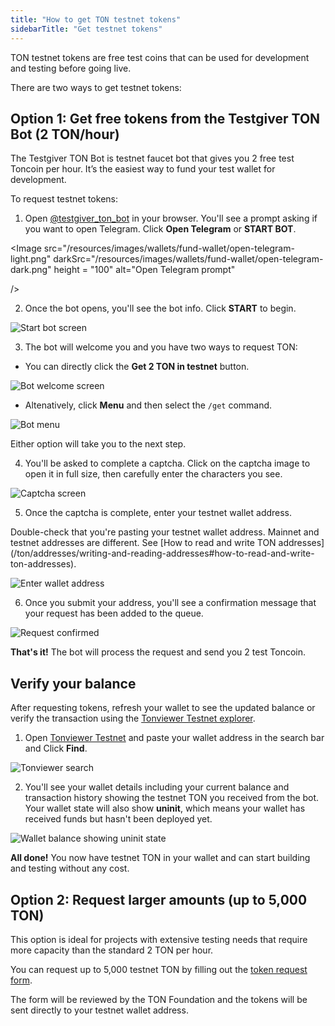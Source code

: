 ```yaml
---
title: "How to get TON testnet tokens"
sidebarTitle: "Get testnet tokens"
---
```



TON testnet tokens are free test coins that can be used for development and testing before going live.

There are two ways to get testnet tokens:

## Option 1: Get free tokens from the Testgiver TON Bot (2 TON/hour)

The Testgiver TON Bot is testnet faucet bot that gives you 2 free test Toncoin per hour. It’s the easiest way to fund your test wallet for development.

To request testnet tokens:

1. Open [@testgiver\_ton\_bot](https://t.me/testgiver_ton_bot) in your browser. You'll see a prompt asking if you want to open Telegram. Click **Open Telegram** or **START BOT**.

<Image
  src="/resources/images/wallets/fund-wallet/open-telegram-light.png"
  darkSrc="/resources/images/wallets/fund-wallet/open-telegram-dark.png"
  height = "100"
  alt="Open Telegram prompt"

/>

2. Once the bot opens, you'll see the bot info. Click **START** to begin.

<Image
  src="/resources/images/wallets/fund-wallet/start-bot-light.png"
  darkSrc="/resources/images/wallets/fund-wallet/start-bot-dark.png"
  alt="Start bot screen"
/>

3. The bot will welcome you and you have two ways to request TON:

- You can directly click the **Get 2 TON in testnet** button.

<Image
  src="/resources/images/wallets/fund-wallet/bot-welcome-light.png"
  darkSrc="/resources/images/wallets/fund-wallet/bot-welcome-dark.png"
  alt="Bot welcome screen"
/>

- Altenatively, click **Menu** and then select the `/get` command.

<Image
  src="/resources/images/wallets/fund-wallet/menu-light.png"
  darkSrc="/resources/images/wallets/fund-wallet/menu-dark.png"
  alt="Bot menu"
/>

Either option will take you to the next step.

4. You'll be asked to complete a captcha. Click on the captcha image to open it in full size, then carefully enter the characters you see.

<Image
  src="/resources/images/wallets/fund-wallet/captcha-light.png"
  darkSrc="/resources/images/wallets/fund-wallet/captcha-dark.png"
  alt="Captcha screen"
/>

5. Once the captcha is complete, enter your testnet wallet address.

<Aside type="caution">
Double-check that you're pasting your testnet wallet address. Mainnet and testnet addresses are different. See [How to read and write TON addresses](/ton/addresses/writing-and-reading-addresses#how-to-read-and-write-ton-addresses).
</Aside>

<Image
  src="/resources/images/wallets/fund-wallet/enter-address-light.png"
  darkSrc="/resources/images/wallets/fund-wallet/enter-address-dark.png"
  alt="Enter wallet address"
/>

6. Once you submit your address, you'll see a confirmation message that your request has been added to the queue.

<Image
  src="/resources/images/wallets/fund-wallet/request-confirmed-light.png"
  darkSrc="/resources/images/wallets/fund-wallet/request-confirmed-dark.png"
  alt="Request confirmed"
/>

**That's it!** The bot will process the request and send you 2 test Toncoin.                                              

## Verify your balance

After requesting tokens, refresh your wallet to see the updated balance or verify the transaction using the [Tonviewer Testnet explorer](https://testnet.tonviewer.com/).

1. Open [Tonviewer Testnet](https://testnet.tonviewer.com/) and paste your wallet address in the search bar and Click **Find**.

<Image
  src="/resources/images/wallets/fund-wallet/tonviewer-light.png"
  darkSrc="/resources/images/wallets/fund-wallet/tonviewer-dark.png"
  alt="Tonviewer search"
/>

2. You'll see your wallet details including your current balance and transaction history showing the testnet TON you received from the bot. Your wallet state will also show **uninit**, which means your wallet has received funds but hasn't been deployed yet.

<Image
  src="/resources/images/wallets/fund-wallet/account-uninit-light.png"
  darkSrc="/resources/images/wallets/fund-wallet/account-uninit-dark.png"
  alt="Wallet balance showing uninit state"
/>

**All done!** You now have testnet TON in your wallet and can start building and testing without any cost.

## Option 2: Request larger amounts (up to 5,000 TON)

This option is ideal for projects with extensive testing needs that require more capacity than the standard 2 TON per hour. 

You can request up to 5,000 testnet TON by filling out the [token request form](https://builders.ton.org/profile/projects/new?applicationSlug=testnet-form). 

The form will be reviewed by the TON Foundation and the tokens will be sent directly to your testnet wallet address.